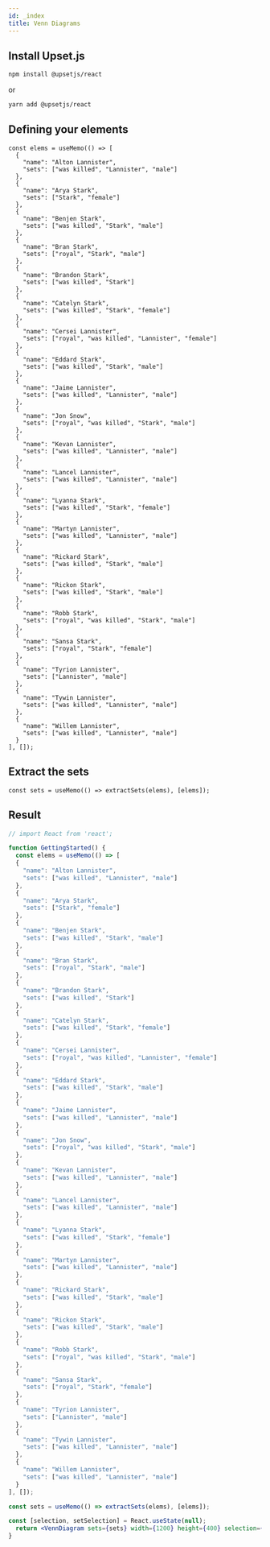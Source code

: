 ```yaml
---
id: _index
title: Venn Diagrams
---
```


## Install Upset.js

```sh
npm install @upsetjs/react
```

or

```sh
yarn add @upsetjs/react
```

## Defining your elements

```tsx
const elems = useMemo(() => [
  {
    "name": "Alton Lannister",
    "sets": ["was killed", "Lannister", "male"]
  },
  {
    "name": "Arya Stark",
    "sets": ["Stark", "female"]
  },
  {
    "name": "Benjen Stark",
    "sets": ["was killed", "Stark", "male"]
  },
  {
    "name": "Bran Stark",
    "sets": ["royal", "Stark", "male"]
  },
  {
    "name": "Brandon Stark",
    "sets": ["was killed", "Stark"]
  },
  {
    "name": "Catelyn Stark",
    "sets": ["was killed", "Stark", "female"]
  },
  {
    "name": "Cersei Lannister",
    "sets": ["royal", "was killed", "Lannister", "female"]
  },
  {
    "name": "Eddard Stark",
    "sets": ["was killed", "Stark", "male"]
  },
  {
    "name": "Jaime Lannister",
    "sets": ["was killed", "Lannister", "male"]
  },
  {
    "name": "Jon Snow",
    "sets": ["royal", "was killed", "Stark", "male"]
  },
  {
    "name": "Kevan Lannister",
    "sets": ["was killed", "Lannister", "male"]
  },
  {
    "name": "Lancel Lannister",
    "sets": ["was killed", "Lannister", "male"]
  },
  {
    "name": "Lyanna Stark",
    "sets": ["was killed", "Stark", "female"]
  },
  {
    "name": "Martyn Lannister",
    "sets": ["was killed", "Lannister", "male"]
  },
  {
    "name": "Rickard Stark",
    "sets": ["was killed", "Stark", "male"]
  },
  {
    "name": "Rickon Stark",
    "sets": ["was killed", "Stark", "male"]
  },
  {
    "name": "Robb Stark",
    "sets": ["royal", "was killed", "Stark", "male"]
  },
  {
    "name": "Sansa Stark",
    "sets": ["royal", "Stark", "female"]
  },
  {
    "name": "Tyrion Lannister",
    "sets": ["Lannister", "male"]
  },
  {
    "name": "Tywin Lannister",
    "sets": ["was killed", "Lannister", "male"]
  },
  {
    "name": "Willem Lannister",
    "sets": ["was killed", "Lannister", "male"]
  }
], []);
```

## Extract the sets
```tsx
const sets = useMemo(() => extractSets(elems), [elems]);
```

## Result

```jsx live
// import React from 'react';

function GettingStarted() {
  const elems = useMemo(() => [
  {
    "name": "Alton Lannister",
    "sets": ["was killed", "Lannister", "male"]
  },
  {
    "name": "Arya Stark",
    "sets": ["Stark", "female"]
  },
  {
    "name": "Benjen Stark",
    "sets": ["was killed", "Stark", "male"]
  },
  {
    "name": "Bran Stark",
    "sets": ["royal", "Stark", "male"]
  },
  {
    "name": "Brandon Stark",
    "sets": ["was killed", "Stark"]
  },
  {
    "name": "Catelyn Stark",
    "sets": ["was killed", "Stark", "female"]
  },
  {
    "name": "Cersei Lannister",
    "sets": ["royal", "was killed", "Lannister", "female"]
  },
  {
    "name": "Eddard Stark",
    "sets": ["was killed", "Stark", "male"]
  },
  {
    "name": "Jaime Lannister",
    "sets": ["was killed", "Lannister", "male"]
  },
  {
    "name": "Jon Snow",
    "sets": ["royal", "was killed", "Stark", "male"]
  },
  {
    "name": "Kevan Lannister",
    "sets": ["was killed", "Lannister", "male"]
  },
  {
    "name": "Lancel Lannister",
    "sets": ["was killed", "Lannister", "male"]
  },
  {
    "name": "Lyanna Stark",
    "sets": ["was killed", "Stark", "female"]
  },
  {
    "name": "Martyn Lannister",
    "sets": ["was killed", "Lannister", "male"]
  },
  {
    "name": "Rickard Stark",
    "sets": ["was killed", "Stark", "male"]
  },
  {
    "name": "Rickon Stark",
    "sets": ["was killed", "Stark", "male"]
  },
  {
    "name": "Robb Stark",
    "sets": ["royal", "was killed", "Stark", "male"]
  },
  {
    "name": "Sansa Stark",
    "sets": ["royal", "Stark", "female"]
  },
  {
    "name": "Tyrion Lannister",
    "sets": ["Lannister", "male"]
  },
  {
    "name": "Tywin Lannister",
    "sets": ["was killed", "Lannister", "male"]
  },
  {
    "name": "Willem Lannister",
    "sets": ["was killed", "Lannister", "male"]
  }
], []);

const sets = useMemo(() => extractSets(elems), [elems]);

const [selection, setSelection] = React.useState(null);
  return <VennDiagram sets={sets} width={1200} height={400} selection={selection} onHover={setSelection} />;
}
```
